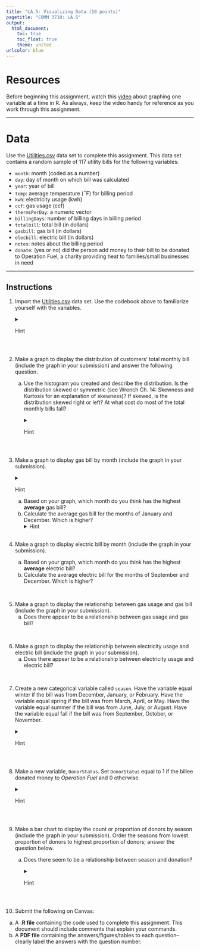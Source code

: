 ```yaml
---
title: "LA.5: Visualizing Data (10 points)"
pagetitle: "COMM 3710: LA.5"
output:
  html_document:
    toc: true
    toc_float: true
    theme: united
urlcolor: blue
---
```


# Resources
Before beginning this assignment, watch this [video](https://youtu.be/mwLyXHfCPdE) about graphing one variable at a time in R. As always, keep the video handy for reference as you work through this assignment.

---

# Data
Use the [Utilities.csv](https://utah.instructure.com/files/108105204/download?download_frd=1) data set to complete this assignment. This data set contains a random sample of 117 utility bills for the following variables:

* `month`: month (coded as a number)
*	`day`: day of month on which bill was calculated
*	`year`: year of bill
*	`temp`: average temperature ($^{\circ}$F) for billing period
*	`kwh`: electricity usage (kwh)
*	`ccf`: gas usage (ccf)
*	`thermsPerDay`: a numeric vector
*	`billingDays`: number of billing days in billing period
*	`totalbill`: total bill (in dollars)
*	`gasbill`: gas bill (in dollars)
*	`elecbill`: electric bill (in dollars)
*	`notes`: notes about the billing period
*	`donate`: (yes or no) did the person add money to their bill to be donated to Operation Fuel, a charity providing heat to families/small businesses in need

---

## Instructions
1. Import the [Utilities.csv](https://utah.instructure.com/files/108105204/download?download_frd=1) data set. Use the codebook above to familiarize yourself with the variables.
<details>
<summary>Hint</summary>

   Review LA.3 or LA.4 for the command to read the data into a dataframe.
</details>
<br>

2. Make a graph to display the distribution of customers' total monthly bill (include the graph in your submission) and answer the following question.
   a. Use the histogram you created and describe the distribution. Is the distribution skewed or symmetric (see Wrench Ch. 14: Skewness and Kurtosis for an explanation of skewness)? If skewed, is the distribution skewed right or left? At what cost do most of the total monthly bills fall?
   <!--Slightly positively (right) skewed, most total monthly bills are between $100 and $150-->
   <details>
   <summary>Hint</summary>

      This question asks you to create a histogram. One way to do this is to use the command:
      ```
      hist(utilities$totalbill)
      ```
   </details>
<br>

3. Make a graph to display gas bill by month (include the graph in your submission).
<details>
<summary>Hint</summary>
   
   To make a plot, use the command:
   ```
   plot(utilities$month, utilities$gasbill)
   ```
</details>
      a. Based on your graph, which month do you think has the highest **average** gas bill?
      b. Calculate the average gas bill for the months of January and December. Which is higher?
      <details>
<summary>Hint</summary>
      To calculate the average gas bill for January, first filter the data to contain only observations from January (i.e., `month == 1`). To do this, use the code:`jan <- filter(utilities, month == 1)`. For help with the `filter` function, type `?filter` into your Console window.
      Then, you can use the `mean()` function to calculate the average gas bill for that month (e.g., `mean(jan$gasbill, na.rm = TRUE)`).
</details>
<br>

4. Make a graph to display electric bill by month (include the graph in your submission).
      a. Based on your graph, which month do you think has the highest **average** electric bill?
      b. Calculate the average electric bill for the months of September and December. Which is higher?

<br>

5. Make a graph to display the relationship between gas usage and gas bill (include the graph in your submission). 
      a. Does there appear to be a relationship between gas usage and gas bill? <!--Yes-->

<br>

6. Make a graph to display the relationship between electricity usage and electric bill (include the graph in your submission).
      a. Does there appear to be a relationship between electricity usage and electric bill? <!--Yes-->

<br>

7. Create a new categorical variable called `season`. Have the variable equal winter if the bill was from December, January, or February. Have the variable equal spring if the bill was from March, April, or May. Have the variable equal summer if the bill was from June, July, or August. Have the variable equal fall if the bill was from September, October, or November.
<details>
<summary>Hint</summary>

   Use the skills you learned in data management (e.g., subsetting) to create a new variable called `season` according to the instructions. Then, use the command `freq(utilities$season)` to check that you have created the `season` variable correctly.
</details>
<br>

8. Make a new variable, `DonorStatus`. Set `DonorStatus` equal to 1 if the billee donated money to *Operation Fuel* and 0 otherwise. 
<details>
<summary>Hint</summary>

   Review the `ifelse` command used in LA.4. 
</details>
<br>

9. Make a bar chart to display the count or proportion of donors by season (include the graph in your submission). Order the seasons from lowest proportion of donors to highest proportion of donors; answer the question below.
   a. Does there seem to be a relationship between season and donation?
   <details>
   <summary>Hint</summary>
      
      The following commands are one way to create a bar chart (showing counts) that is sorted (winter, spring, summer, fall):
      ```
      sorted <- reorder(utilities$season, utilities$DonorStatus)
      counts <- table(utilities$DonorStatus, sorted)
      barplot(counts)
      ```
</details>
<br>

10. Submit the following on Canvas:
   a. A **.R file** containing the code used to complete this assignment. This document should include comments that explain your commands.
   b. A **PDF file** containing the answers/figures/tables to each question--clearly label the answers with the question number.
